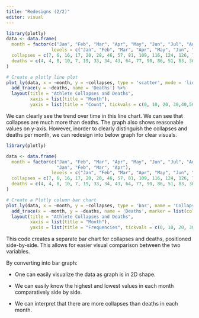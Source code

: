 ```yaml
---
title: "Redesigns (2/2)"
editor: visual
---
```


```r
library(plotly)
data <- data.frame(
  month = factor(c("Jan", "Feb", "Mar", "Apr", "May", "Jun", "Jul", "Aug", "Sep", "Oct", "Nov", "Dec", "Jan", "Feb", "Mar", "Apr"),
                 levels = c("Jan", "Feb", "Mar", "Apr", "May", "Jun", "Jul", "Aug", "Sep", "Oct", "Nov", "Dec")),
  collapses = c(7, 6, 16, 17, 20, 28, 46, 57, 81, 109, 116, 124, 126, 73, 120, 55),
  deaths = c(4, 4, 8, 10, 7, 19, 33, 34, 43, 64, 77, 90, 86, 51, 83, 36)
)

# Create a plotly line plot
plot_ly(data, x = ~month, y = ~collapses, type = 'scatter', mode = 'lines', name = 'Collapses') %>%
  add_trace(y = ~deaths, name = 'Deaths') %>%
  layout(title = "Athlete Collapses and Deaths",
         xaxis = list(title = "Month"),
         yaxis = list(title = "Count", tickvals = c(0, 10, 20, 30,40,50,60,70,80,90,100,120)))
```

We can clearly see the trend over time in this line chart. We can see that collapses are much more than deaths. The graph also shows reasonable values on y-axis. However, inorder to clearly distinguish the collapses and deaths per month, we can redesign into below graph for clear visuals.

```r

library(plotly)

data <- data.frame(
  month = factor(c("Jan", "Feb", "Mar", "Apr", "May", "Jun", "Jul", "Aug", "Sep", "Oct", "Nov", "Dec", 
                   "Jan", "Feb", "Mar", "Apr"), 
                 levels = c("Jan", "Feb", "Mar", "Apr", "May", "Jun", "Jul", "Aug", "Sep", "Oct", "Nov", "Dec")),
  collapses = c(7, 6, 16, 17, 20, 28, 46, 57, 81, 109, 116, 124, 126, 73, 120, 55),
  deaths = c(4, 4, 8, 10, 7, 19, 33, 34, 43, 64, 77, 90, 86, 51, 83, 36)
)

# Create a Plotly column bar chart
plot_ly(data, x = ~month, y = ~collapses, type = 'bar', name = 'Collapses', marker = list(color = 'skyblue', line = list(color = 'darkblue', width = 1))) %>%
  add_trace(x = ~month, y = ~deaths, name = 'Deaths', marker = list(color = 'coral', line = list(color = 'darkred', width = 1))) %>%
  layout(title = "Athlete Collapses and Deaths",
         xaxis = list(title = "Month"),
         yaxis = list(title = "Frequencies", tickvals = c(0, 10, 20, 30,40,50,60,70,80,90,100,120)), barmode = 'group')
```

This code creates a separate bar chart for collapses and deaths, positioned side-by-side. This allows for easier visual comparison between the two variables.

By converting into bar graph:

-   One can easily visualize the data as graph is in 2D shape.

-   We can easily know the highest and lowest values in each month comparatively side by side.

-   We can interpret that there are more collapses than deaths in each month.
